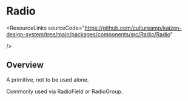 
<Meta of={RadioStories} />

# Radio

<ResourceLinks
  sourceCode="https://github.com/cultureamp/kaizen-design-system/tree/main/packages/components/src/Radio/Radio"

/>

<KAIOInstallation exportNames="Radio" />

## Overview

A primitive, not to be used alone.

Commonly used via <LinkTo pageId="forms-radio-radiofield">RadioField</LinkTo> or <LinkTo pageId="forms-radio-radiogroup">RadioGroup</LinkTo>.

<Canvas of={RadioStories.Playground} />
<Controls of={RadioStories.Playground} />
